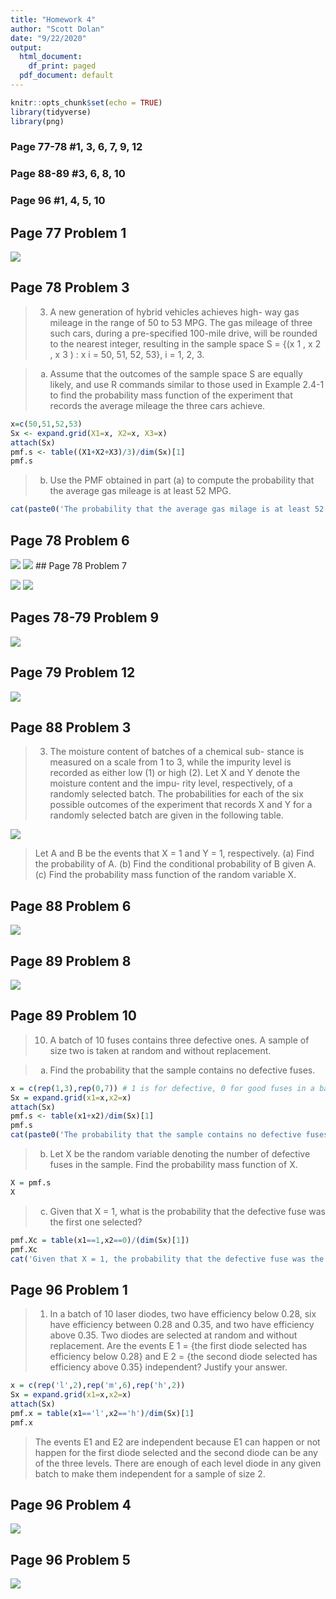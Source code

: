```yaml
---
title: "Homework 4"
author: "Scott Dolan"
date: "9/22/2020"
output:
  html_document: 
    df_print: paged
  pdf_document: default
---
```


```r
knitr::opts_chunk$set(echo = TRUE)
library(tidyverse)
library(png)
```

### Page 77-78 #1, 3, 6, 7, 9, 12

### Page 88-89 #3, 6, 8, 10

### Page 96 #1, 4, 5, 10

## Page 77 Problem 1

![](/home/scott/Documents/STAT401/assignments/scott/HW4/Page77P1.png)

## Page 78 Problem 3

> 3. A new generation of hybrid vehicles achieves high-
way gas mileage in the range of 50 to 53 MPG. The gas
mileage of three such cars, during a pre-specified 100-mile
drive, will be rounded to the nearest integer, resulting in
the sample space S = {(x 1 , x 2 , x 3 ) : x i = 50, 51, 52, 53},
i = 1, 2, 3.

> (a) Assume that the outcomes of the sample space S are
equally likely, and use R commands similar to those
used in Example 2.4-1 to find the probability mass
function of the experiment that records the average
mileage the three cars achieve.

```r
x=c(50,51,52,53)
Sx <- expand.grid(X1=x, X2=x, X3=x)
attach(Sx)
pmf.s <- table((X1+X2+X3)/3)/dim(Sx)[1]
pmf.s
```

> (b) Use the PMF obtained in part (a) to compute the
probability that the average gas mileage is at least 52
MPG.

```r
cat(paste0('The probability that the average gas milage is at least 52 MPG is: ',pmf.s["52"]))
```

## Page 78 Problem 6

![](/home/scott/Documents/STAT401/assignments/scott/HW4/Page78P6-1.png)
![](/home/scott/Documents/STAT401/assignments/scott/HW4/Page78P6-2.png)
## Page 78 Problem 7

![](/home/scott/Documents/STAT401/assignments/scott/HW4/Page78P7-1.png)
![](/home/scott/Documents/STAT401/assignments/scott/HW4/Page78P7-2.png)

## Pages 78-79 Problem 9
![](/home/scott/Documents/STAT401/assignments/scott/HW4/Page78-79P9.png)

## Page 79 Problem 12

![](/home/scott/Documents/STAT401/assignments/scott/HW4/Page79P12.png)

## Page 88 Problem 3

> 3. The moisture content of batches of a chemical sub-
stance is measured on a scale from 1 to 3, while the
impurity level is recorded as either low (1) or high (2).
Let X and Y denote the moisture content and the impu-
rity level, respectively, of a randomly selected batch. The
probabilities for each of the six possible outcomes of the
experiment that records X and Y for a randomly selected
batch are given in the following table.

![](/home/scott/Documents/STAT401/assignments/scott/HW4/P88P3Table.png)

> Let A and B be the events that X = 1 and Y = 1,
respectively.
(a) Find the probability of A.
(b) Find the conditional probability of B given A.
(c) Find the probability mass function of the random
variable X.

## Page 88 Problem 6

![](/home/scott/Documents/STAT401/assignments/scott/HW4/P88P6.png)

## Page 89 Problem 8

![](/home/scott/Documents/STAT401/assignments/scott/HW4/Page89P8.png)

## Page 89 Problem 10

> 10. A batch of 10 fuses contains three defective ones.
A sample of size two is taken at random and without
replacement.

> (a) Find the probability that the sample contains no
defective fuses.

```r
x = c(rep(1,3),rep(0,7)) # 1 is for defective, 0 for good fuses in a batch 
Sx = expand.grid(x1=x,x2=x)
attach(Sx)
pmf.s <- table(x1+x2)/dim(Sx)[1]
pmf.s
cat(paste0('The probability that the sample contains no defective fuses is: ',pmf.s['0']))
```

> (b) Let X be the random variable denoting the number
of defective fuses in the sample. Find the probability
mass function of X.

```r
X = pmf.s
X
```

> (c) Given that X = 1, what is the probability that the
defective fuse was the first one selected?

```r
pmf.Xc = table(x1==1,x2==0)/(dim(Sx)[1])
pmf.Xc
cat('Given that X = 1, the probability that the defective fuse was the first one selected is 21%')
```

## Page 96 Problem 1

> 1. In a batch of 10 laser diodes, two have efficiency
below 0.28, six have efficiency between 0.28 and 0.35,
and two have efficiency above 0.35. Two diodes are
selected at random and without replacement. Are the
events E 1 = {the first diode selected has efficiency
below 0.28} and E 2 = {the second diode selected
has efficiency above 0.35} independent? Justify your
answer.

```r
x = c(rep('l',2),rep('m',6),rep('h',2))
Sx = expand.grid(x1=x,x2=x)
attach(Sx)
pmf.x = table(x1=='l',x2=='h')/dim(Sx)[1]
pmf.x
```

> The events E1 and E2 are independent because E1 can happen or not happen  for the first diode 
selected and the second diode can be any of the three levels. There are enough of each level diode 
in any given batch to make them independent for a sample of size 2. 

## Page 96 Problem 4

![](/home/scott/Documents/STAT401/assignments/scott/HW4/Page96P4.png)

## Page 96 Problem 5

![](/home/scott/Documents/STAT401/assignments/scott/HW4/Page96P5.png)
